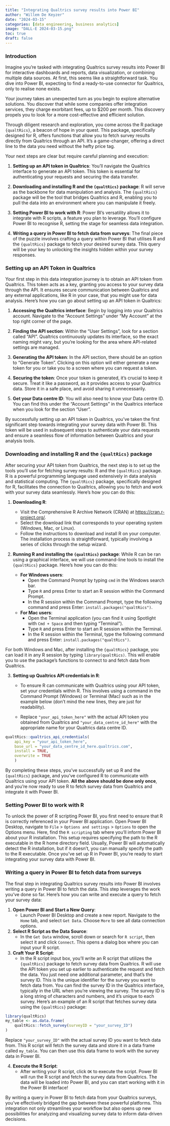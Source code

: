 ```yaml
---
title: "Integrating Qualtrics survey results into Power BI"
author: "Willem De Keyzer"
date: "2024-03-15"
categories: [data engineering, business analytics]
image: "DALL-E 2024-03-15.png"
toc: true
draft: false
---
```


### Introduction

Imagine you're tasked with integrating Qualtrics survey results into Power BI for interactive dashboards and reports, data visualization, or combining multiple data sources. At first, this seems like a straightforward task. You dive into Power BI, expecting to find a ready-to-use connector for Qualtrics, only to realise none exists.

Your journey takes an unexpected turn as you begin to explore alternative solutions. You discover that while some companies offer integration services, they charge exorbitant fees, up to \$200 per month. This discovery propels you to look for a more cost-effective and efficient solution.

Through diligent research and exploration, you come across the R package `{qualtRics}`, a beacon of hope in your quest. This package, specifically designed for R, offers functions that allow you to fetch survey results directly from Qualtrics through an API. It's a game-changer, offering a direct line to the data you need without the hefty price tag.

Your next steps are clear but require careful planning and execution:

1.  **Setting up an API token in Qualtrics**: You'll navigate the Qualtrics interface to generate an API token. This token is essential for authenticating your requests and securing the data transfer.

2.  **Downloading and installing R and the `{qualtRics}` package**: R will serve as the backbone for data manipulation and analysis. The `{qualtRics}` package will be the tool that bridges Qualtrics and R, enabling you to pull the data into an environment where you can manipulate it freely.

3.  **Setting Power BI to work with R**: Power BI's versatility allows it to integrate with R scripts, a feature you plan to leverage. You'll configure Power BI to recognise R, setting the stage for seamless data integration.

4.  **Writing a query in Power BI to fetch data from surveys**: The final piece of the puzzle involves crafting a query within Power BI that utilises R and the `{qualtRics}` package to fetch your desired survey data. This query will be your key to unlocking the insights hidden within your survey responses.

### Setting up an API Token in Qualtrics

Your first step in this data integration journey is to obtain an API token from Qualtrics. This token acts as a key, granting you access to your survey data through the API. It ensures secure communication between Qualtrics and any external applications, like R in your case, that you might use for data analysis. Here's how you can go about setting up an API token in Qualtrics:

1.  **Accessing the Qualtrics interface**: Begin by logging into your Qualtrics account. Navigate to the "Account Settings" under "My Account" at the top right corner of the page.

2.  **Finding the API section**: Within the "User Settings", look for a section called "API". Qualtrics continuously updates its interface, so the exact naming might vary, but you're looking for the area where API-related settings are managed.

3.  **Generating the API token**: In the API section, there should be an option to "Generate Token". Clicking on this option will either generate a new token for you or take you to a screen where you can request a token.

4.  **Securing the token**: Once your token is generated, it's crucial to keep it secure. Treat it like a password, as it provides access to your Qualtrics data. Store it in a safe place, and avoid sharing it unnecessarily.

5.  **Get your Data centre ID**: You will also need to know your Data centre ID. You can find this under the "Account Settings" in the Qualtrics interface when you look for the section "User".

By successfully setting up an API token in Qualtrics, you've taken the first significant step towards integrating your survey data with Power BI. This token will be used in subsequent steps to authenticate your data requests and ensure a seamless flow of information between Qualtrics and your analysis tools.

### Downloading and installing R and the `{qualtRics}` package

After securing your API token from Qualtrics, the next step is to set up the tools you'll use for fetching survey results: R and the `{qualtRics}` package. R is a powerful programming language used extensively in data analysis and statistical computing. The `{qualtRics}` package, specifically designed for R, facilitates the connection to Qualtrics, allowing you to fetch and work with your survey data seamlessly. Here's how you can do this:

1.  **Downloading R**:

    -   Visit the Comprehensive R Archive Network (CRAN) at <https://cran.r-project.org/>.
    -   Select the download link that corresponds to your operating system (Windows, Mac, or Linux).
    -   Follow the instructions to download and install R on your computer. The installation process is straightforward, typically involving a series of clicks through the setup wizard.

2.  **Running R and installing the `{qualtRics}` package**: While R can be ran using a graphical interface, we will use command-line tools to install the `{qualtRics}` package. Here's how you can do this:

    -   **For Windows users**:
        -   Open the Command Prompt by typing `cmd` in the Windows search bar.
        -   Type `R` and press Enter to start an R session within the Command Prompt.
        -   In the R session within the Command Prompt, type the following command and press Enter: `install.packages("qualtRics")`.
    -   **For Mac users**:
        -   Open the Terminal application (you can find it using Spotlight with `Cmd + Space` and then typing "Terminal").
        -   Type `R` and press Enter to start an R session within the Terminal.
        -   In the R session within the Terminal, type the following command and press Enter: `install.packages("qualtRics")`.

For both Windows and Mac, after installing the `{qualtRics}` package, you can load it in any R session by typing `library(qualtRics)`. This will enable you to use the package's functions to connect to and fetch data from Qualtrics.

3.  **Setting up Qualtrics API credentials in R**:
    -   To ensure R can communicate with Qualtrics using your API token, set your credentials within R. This involves using a command in the Command Prompt (Windows) or Terminal (Mac) such as in the example below (don't mind the new lines, they are just for readability).

    -   Replace `"your_api_token_here"` with the actual API token you obtained from Qualtrics and `"your_data_centre_id_here"` with the appropriate name for your Qualtrics data centre ID.

```r
qualtRics::qualtrics_api_credentials(
    api_key = "your_api_token_here", 
    base_url = "your_data_centre_id_here.qualtrics.com",
    install = TRUE,
    overwrite = TRUE
    )
```

By completing these steps, you've successfully set up R and the `{qualtRics}` package, and you've configured R to communicate with Qualtrics using your API token. **All the above should be done only once**, and you're now ready to use R to fetch survey data from Qualtrics and integrate it with Power BI.


### Setting Power BI to work with R

To unlock the power of R scripting Power BI, you first need to ensure that R is correctly referenced in your Power BI application. Open Power BI Desktop, navigate to `File` > `Options and settings` > `Options` to open the Options menu. Here, find the `R scripting` tab where you'll inform Power BI about your R installation. This setup requires specifying the path to the R executable in the R home directory field. Usually, Power BI will automatically detect the R installation, but if it doesn't, you can manually specify the path to the R executable. Once you've set up R in Power BI, you're ready to start integrating your survey data with Power BI.

### Writing a query in Power BI to fetch data from surveys

The final step in integrating Qualtrics survey results into Power BI involves writing a query in Power BI to fetch the data. This step leverages the work you've done so far. Here's how you can write and execute a query to fetch your survey data:

1. **Open Power BI and Start a New Query**:
   - Launch Power BI Desktop and create a new report. Navigate to the `Home` tab, and select `Get Data`. Choose `More` to see all data connection options.

2. **Select R Script as the Data Source**:
   - In the `Get Data` window, scroll down or search for `R script`, then select it and click `Connect`. This opens a dialog box where you can input your R script.

3. **Craft Your R Script**:
   - In the R script input box, you'll write an R script that utilizes the `{qualtRics}` package to fetch survey data from Qualtrics. R will use the API token you set up earlier to authenticate the request and fetch the data. You just need one additional parameter, and that's the survey ID. This is the unique identifier for the survey you want to fetch data from. You can find the survey ID in the Qualtrics interface, typically in the URL when you're viewing the survey. The survey ID is a long string of characters and numbers, and it's unique to each survey. Here's an example of an R script that fetches survey data using the `{qualtRics}` package: 

```r
library(qualtRics)
my_table <- as.data.frame(
    qualtRics::fetch_survey(surveyID = "your_survey_ID")
)
```

Replace `"your_survey_ID"` with the actual survey ID you want to fetch data from. This R script will fetch the survey data and store it in a data frame called `my_table`. You can then use this data frame to work with the survey data in Power BI.

4. **Execute the R Script**:
   - After writing your R script, click `OK` to execute the script. Power BI will run the R script and fetch the survey data from Qualtrics. The data will be loaded into Power BI, and you can start working with it in the Power BI interface!
   
By writing a query in Power BI to fetch data from your Qualtrics surveys, you've effectively bridged the gap between these powerful platforms. This integration not only streamlines your workflow but also opens up new possibilities for analyzing and visualizing survey data to inform data-driven decisions. 